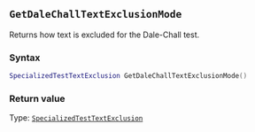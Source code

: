 ::: {.minipage data-latex="{\textwidth}"}
## `GetDaleChallTextExclusionMode`

Returns how text is excluded for the Dale-Chall test.

### Syntax {-}

``` .lua
SpecializedTestTextExclusion GetDaleChallTextExclusionMode()
```

### Return value {-}

Type: [`SpecializedTestTextExclusion`](#specializedtesttextexclusion)
:::
